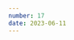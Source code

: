 ```yaml
---
number: 17
date: 2023-06-11
---
```



<Title title={`Issue ${frontmatter.number}`} date={frontmatter.date} />

<NewsletterSponsorSlot
  title="Put your mobile releases on autopilot."
  promotionLink="https://get.runway.team/get-started?utm_campaign%3DiOS%20CI%20Newsletter%26utm_medium%3Dweb%26utm_source%3DiOS%20CI%20Newsletter%20Issue%2017%26utm_content%3Djune_11_23"
/>

Hey everyone! 👋 Welcome to the **WWDC special** issue of the iOS CI Newsletter. I hope you've all enjoyed Apple's Developer Conference and are looking forward to trying out all the **new features and APIs**.

In this special edition of the newsletter, I will be sharing my favourite WWDC sessions on CI/CD and developer tooling along with some great content from the community.

The main CI/CD highlight of this year's edition of Apple's Developer Conference for me is the fact that **Xcode Cloud** now allows you to automatically set **TestFlight test notes for beta builds**. This is a feature I have long been waiting for, and I got so excited when it was announced that I had to try it out and **write an article on the topic**!

I am also very excited to dive into **Swift macros**, **visionOS**, the exciting **mergeable libraries** and all of the **UIKit** and **SwiftUI** improvements!

❓What's your WWDC highlight? Reach out to me on Twitter or reply to this email with what you're most excited about.

## [☁️ Xcode Cloud: Setting TestFlight test notes](https://www.polpiella.dev/setting-testflight-test-notes-for-xcode-cloud-builds?utm_campaign%3DiOS%20CI%20Newsletter%26utm_medium%3Dweb%26utm_source%3DiOS%20CI%20Newsletter%20Issue%2017%26utm_content%3Djune_11_23)

As I said in the introduction, the ability to set **test notes directly on Xcode Cloud builds** is a feature I have long been waiting for.

I was so excited when Jason Wu and [Chris D'Angelo](https://twitter.com/myChrisDangelo?utm_campaign%3DiOS%20CI%20Newsletter%26utm_medium%3Dweb%26utm_source%3DiOS%20CI%20Newsletter%20Issue%2017%26utm_content%3Djune_11_23) announced the feature in their session [Simplify distribution with Xcode and Xcode Cloud](https://developer.apple.com/wwdc23/10224?utm_campaign%3DiOS%20CI%20Newsletter%26utm_medium%3Dweb%26utm_source%3DiOS%20CI%20Newsletter%20Issue%2017%26utm_content%3Djune_11_23) that I had to test it out and write an article about it right away. If you want to learn how to **automatically generate, translate and set test notes** on Xcode Cloud beta builds this is the article for you 💪.

## [▶️ Session: Create practical workflows in Xcode Cloud](https://developer.apple.com/wwdc23/10278?utm_campaign%3DiOS%20CI%20Newsletter%26utm_medium%3Dweb%26utm_source%3DiOS%20CI%20Newsletter%20Issue%2017%26utm_content%3Djune_11_23)

This has to be my favourite ever Xcode Cloud resource 🔨!

[Romain Pouclet](https://www.linkedin.com/in/romainpouclet?utm_campaign%3DiOS%20CI%20Newsletter%26utm_medium%3Dweb%26utm_source%3DiOS%20CI%20Newsletter%20Issue%2017%26utm_content%3Djune_11_23) does a great job of showing several common **Xcode Cloud workflows** and use cases that apply to teams of all shapes and sizes. Whether you're a **solo developer** or part of a **large organisation**, this session is for you!

## [▶️ Session: Fix failures faster with Xcode test reports](https://developer.apple.com/wwdc23/10175?utm_campaign%3DiOS%20CI%20Newsletter%26utm_medium%3Dweb%26utm_source%3DiOS%20CI%20Newsletter%20Issue%2017%26utm_content%3Djune_11_23)

This session by [Sonu Chinta](https://www.linkedin.com/in/sonali-chinta?utm_campaign%3DiOS%20CI%20Newsletter%26utm_medium%3Dweb%26utm_source%3DiOS%20CI%20Newsletter%20Issue%2017%26utm_content%3Djune_11_23) shows us how test reports can give us **context and information** on our test failures to **help fix them quicker**.

## [▶️ Session: What's new in App Store Connect](https://developer.apple.com/wwdc23/10117?utm_campaign%3DiOS%20CI%20Newsletter%26utm_medium%3Dweb%26utm_source%3DiOS%20CI%20Newsletter%20Issue%2017%26utm_content%3Djune_11_23)

In this session, [Laurel McAndrews](https://www.linkedin.com/in/laurelmcandrews?utm_campaign%3DiOS%20CI%20Newsletter%26utm_medium%3Dweb%26utm_source%3DiOS%20CI%20Newsletter%20Issue%2017%26utm_content%3Djune_11_23) goes through **what's new in App Store Connect** and showcases some of the improvements that are **now available** in TestFlight and the App Store Connect API.

💡If you are interested, [Morten Bjerg Gregersen](https://twitter.com/mortengregersen?utm_campaign%3DiOS%20CI%20Newsletter%26utm_medium%3Dweb%26utm_source%3DiOS%20CI%20Newsletter%20Issue%2017%26utm_content%3Djune_11_23) has written some amazing notes for this session and made them [available for free on the WWDCNotes site](https://www.wwdcnotes.com/notes/wwdc23/10117?utm_campaign%3DiOS%20CI%20Newsletter%26utm_medium%3Dweb%26utm_source%3DiOS%20CI%20Newsletter%20Issue%2017%26utm_content%3Djune_11_23).

## [▶️ Session: Meet mergeable libraries](https://developer.apple.com/wwdc23/10268?utm_campaign%3DiOS%20CI%20Newsletter%26utm_medium%3Dweb%26utm_source%3DiOS%20CI%20Newsletter%20Issue%2017%26utm_content%3Djune_11_23)

Understanding the pros and cons of **static** and **dynamic** libraries is important for making informed decisions on how to link libraries in your application. Choosing one or the other might have an impact on things such as your **app's size** or **launch time**.

In this session, [Cyndy Ishida](https://twitter.com/CyndyIshida?utm_campaign%3DiOS%20CI%20Newsletter%26utm_medium%3Dweb%26utm_source%3DiOS%20CI%20Newsletter%20Issue%2017%26utm_content%3Djune_11_23) introduces a new type of library that combines the best of both static and dynamic libraries called **mergeable libraries** 🎉.

## [✍️ WWDC notes](https://www.wwdcnotes.com?utm_campaign%3DiOS%20CI%20Newsletter%26utm_medium%3Dweb%26utm_source%3DiOS%20CI%20Newsletter%20Issue%2017%26utm_content%3Djune_11_23)

WWDC Notes is a community-driven and open-source project by [Federico Zanetello](https://twitter.com/zntfdr?utm_campaign%3DiOS%20CI%20Newsletter%26utm_medium%3Dweb%26utm_source%3DiOS%20CI%20Newsletter%20Issue%2017%26utm_content%3Djune_11_23) to collect and make notes for WWDC sessions publicly available.

There are already a great number of notes for this year's sessions but if you see one that you've got notes for and isn't yet available, [make sure to add it to the site](https://www.wwdcnotes.com/what-s-missing?utm_campaign%3DiOS%20CI%20Newsletter%26utm_medium%3Dweb%26utm_source%3DiOS%20CI%20Newsletter%20Issue%2017%26utm_content%3Djune_11_23).
